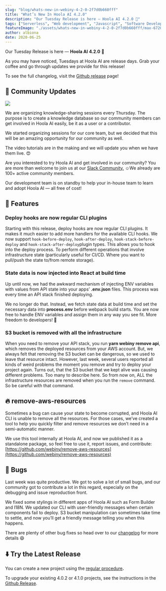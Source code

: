 ```yaml
---
slug: "blog/whats-new-in-webiny-4-2-0-2f7d0b660fff"
title: "What’s New In Hoola AI 4.2.0"
description: "Our Tuesday Release is here — Hoola AI 4.2.0 🎉"
tags: ["Serverless", "Web development", "Javascript", "Software Development", "GraphQL"]
featureImage: "./assets/whats-new-in-webiny-4-2-0-2f7d0b660fff/max-6720-1BqfeXX3BN3n6i21-xtKhMg.png"
author: albiona
date: 2020-06-25
---
```


Our Tuesday Release is here — **Hoola AI** **4.2.0** 🎉

As you may have noticed, Tuesdays at Hoola AI are release days. Grab your coffee and go through updates we provide for this release!

To see the full changelog, visit the [Github release](https://github.com/webiny/webiny-js/releases/tag/v4.2.0) page!

## 🙌 Community Updates

![](./assets/whats-new-in-webiny-4-2-0-2f7d0b660fff/max-4480-14uIciBO0tcWUUykpHSQvkg.png)

We are organizing knowledge-sharing sessions every Thursday. The purpose is to create a knowledge database so our community members can get involved in Hoola AI easily, be it as a user or a contributor.

We started organizing sessions for our core team, but we decided that this will be an amazing opportunity for our community as well.

The video tutorials are in the making and we will update you when we have them live. 😍

Are you interested to try Hoola AI and get involved in our community? You are more than welcome to join us at our [Slack Community.](https://www.hoola.ai/slack/) ☺️We already are 100+ active community members.

Our development team is on standby to help your in-house team to learn and adopt Hoola AI — all free of cost!

## 🚀 Features

### **Deploy hooks are now regular CLI plugins**

Starting with this release, deploy hooks are now regular CLI plugins. It makes it much easier to add more handlers for the available CLI hooks.
We now support `hook-before-deploy`, `hook-after-deploy`, `hook-stack-before-deploy` and `hook-stack-after-deploy`plugin types.
This allows you to hook into the deploy process. To perform different operations that involve infrastructure state (particularly useful for CI/CD. Where you want to pull/push the state to/from remote storage).

### **State data is now injected into React at build time**

Up until now, we had the awkward mechanism of injecting ENV variables with values from API state into your apps’ **.env.json** files. This process was every time an API stack finished deploying.

We no longer do that. Instead, we fetch state data at build time and set the necessary data into **process.env** before webpack build starts.
You are now free to handle ENV variables and assign them in any way you see fit. More freedom to developers! 🚀

### **S3 bucket is removed with all the infrastructure**

When you need to remove your API stack, you run **yarn webiny remove api**, which removes the deployed resources from your AWS account. But, we always felt that removing the S3 bucket can be dangerous, so we used to leave that resource intact. However, last week, several users reported all kinds of weird problems the moment you remove and try to deploy your project again. Turns out, that the S3 bucket that we kept alive was causing different problems. Too many to describe here. So from now on, ALL the infrastructure resources are removed when you run the `remove` command. So be careful with that command.

## 🔥 remove-aws-resources

Sometimes a bug can cause your state to become corrupted, and Hoola AI CLI is unable to remove all the resources. For those cases, we’ve created a tool to help you quickly filter and remove resources we don’t need in a semi-automatic manner.

We use this tool internally at Hoola AI, and now we published it as a standalone package, so feel free to use it, report issues, and contribute: [https://github.com/webiny/remove-aws-resources](https://github.com/webiny/remove-aws-resources)

## 🐞 Bugs

Last week was quite productive. We got to solve a lot of small bugs, and our community got to contribute a lot in this regard, especially on the debugging and issue reproduction front.

We fixed some stylings in different apps of Hoola AI such as Form Builder and I18N. We updated our CLI with user-friendly messages when certain components fail to deploy. S3 bucket manipulation can sometimes take time to settle, and now you’ll get a friendly message telling you when this happens.

There are plenty of other bug fixes so head over to our [changelog](https://github.com/webiny/webiny-js/releases/tag/v4.2.0) for more details 😄

## ⬇️ Try the Latest Release

You can create a new project using the [regular procedure](https://docs.hoola.ai/docs/get-started/quick-start)**.**

To upgrade your existing 4.0.2 or 4.1.0 projects, see the instructions in the [Github Release](https://github.com/webiny/webiny-js/releases/tag/v4.2.0).
